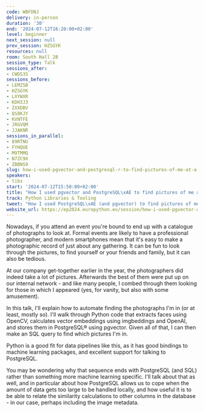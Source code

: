 ```yaml
---
code: WBFDNJ
delivery: in-person
duration: '30'
end: '2024-07-12T16:20:00+02:00'
level: beginner
next_session: null
prev_session: HZSGYK
resources: null
room: South Hall 2B
session_type: Talk
sessions_after:
- CWDS3S
sessions_before:
- LEMZSB
- HZSGYK
- LXYWXR
- KDH3J3
- ZXXDBV
- QS8KJY
- KVNTFE
- JRGVQM
- JJAKNR
sessions_in_parallel:
- 89RTNU
- FYHQUE
- M9TMMQ
- N7ZC9X
- ZBBNS9
slug: how-i-used-pgvector-and-postgresql-r-to-find-pictures-of-me-at-a-party
speakers:
- tibs
start: '2024-07-12T15:50:00+02:00'
title: "How I used pgvector and PostgreSQL\xAE to find pictures of me at a party"
track: Python Libraries & Tooling
tweet: "How I used PostgreSQL\xAE (and pgvector) to find pictures of me at a party"
website_url: https://ep2024.europython.eu/session/how-i-used-pgvector-and-postgresql-r-to-find-pictures-of-me-at-a-party
---
```


Nowadays, if you attend an event you're bound to end up with a catalogue of photographs to look at. Formal events are likely to have a professional photographer, and modern smartphones mean that it's easy to make a photographic record of just about any gathering. It can be fun to look through the pictures, to find yourself or your friends and family, but it can also be tedious.

At our company get-together earlier in the year, the photographers did indeed take a lot of pictures. Afterwards the best of them were put up on our internal network - and like many people, I combed through them looking for those in which I appeared (yes, for vanity, but also with some amusement).

In this talk, I'll explain how to automate finding the photographs I'm in (or at least, mostly so). I'll walk through Python code that extracts faces using OpenCV, calculates vector embeddings using imgbeddings and OpenAI, and stores them in PostgreSQL® using pgvector. Given all of that, I can then make an SQL query to find which pictures I'm in.

Python is a good fit for data pipelines like this, as it has good bindings to machine learning packages, and excellent support for talking to PostgreSQL.

You may be wondering why that sequence ends with PostgreSQL (and SQL) rather than something more machine learning specific. I'll talk about that as well, and in particular about how PostgreSQL allows us to cope when the amount of data gets too large to be handled locally, and how useful it is to be able to relate the similarity calculations to other columns in the database - in our case, perhaps including the image metadata.
